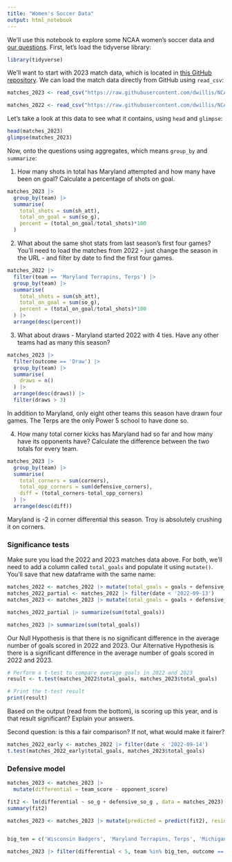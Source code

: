 ```yaml
---
title: "Women's Soccer Data"
output: html_notebook
---
```


We'll use this notebook to explore some NCAA women's soccer data and [our questions](https://docs.google.com/spreadsheets/d/1kTSrnl1URmcexIWLDMWqDnp3q-c2OS45uifnhjp10n4/edit#gid=0). First, let's load the tidyverse library:

```r
library(tidyverse)
```

We'll want to start with 2023 match data, which is located in [this GitHub repository](https://github.com/dwillis/NCAAWomensSoccerData). We can load the match data directly from GitHub using `read_csv`:


```r
matches_2023 <- read_csv("https://raw.githubusercontent.com/dwillis/NCAAWomensSoccerData/main/data/ncaa_womens_soccer_matchstats_2023.csv")

matches_2022 <- read_csv("https://raw.githubusercontent.com/dwillis/NCAAWomensSoccerData/main/data/ncaa_womens_soccer_matchstats_2022.csv")
```

Let's take a look at this data to see what it contains, using `head` and `glimpse`:

```r
head(matches_2023)
glimpse(matches_2023)
```

Now, onto the questions using aggregates, which means `group_by` and `summarize`:

1. How many shots in total has Maryland attempted and how many have been on goal? Calculate a percentage of shots on goal.

```r
matches_2023 |> 
  group_by(team) |> 
  summarise(
    total_shots = sum(sh_att), 
    total_on_goal = sum(so_g),
    percent = (total_on_goal/total_shots)*100
  )
```

2. What about the same shot stats from last season's first four games? You'll need to load the matches from 2022 - just change the season in the URL - and filter by date to find the first four games.

```r
matches_2022 |> 
  filter(team == 'Maryland Terrapins, Terps') |> 
  group_by(team) |> 
  summarise(
    total_shots = sum(sh_att), 
    total_on_goal = sum(so_g),
    percent = (total_on_goal/total_shots)*100
  ) |> 
  arrange(desc(percent))
```


3. What about draws - Maryland started 2022 with 4 ties. Have any other teams had as many this season?

```r
matches_2023 |> 
  filter(outcome == 'Draw') |> 
  group_by(team) |> 
  summarise(
    draws = n()
  ) |> 
  arrange(desc(draws)) |> 
  filter(draws > 3)
```

In addition to Maryland, only eight other teams this season have drawn four games. The Terps are the only Power 5 school to have done so.

4. How many total corner kicks has Maryland had so far and how many have its opponents have? Calculate the difference between the two totals for every team.

```r

matches_2023 |> 
  group_by(team) |> 
  summarise(
    total_corners = sum(corners), 
    total_opp_corners = sum(defensive_corners),
    diff = (total_corners-total_opp_corners)
  ) |> 
  arrange(desc(diff))
```
Maryland is -2 in corner differential this season. Troy is absolutely crushing it on corners.


### Significance tests

Make sure you load the 2022 and 2023 matches data above. For both, we'll need to add a column called `total_goals` and populate it using `mutate()`. You'll save that new dataframe with the same name:

```r
matches_2022 <- matches_2022 |> mutate(total_goals = goals + defensive_goals)
matches_2022_partial <- matches_2022 |> filter(date < '2022-09-13')
matches_2023 <- matches_2023 |> mutate(total_goals = goals + defensive_goals)

matches_2022_partial |> summarize(sum(total_goals))

matches_2023 |> summarize(sum(total_goals))

```

Our Null Hypothesis is that there is no significant difference in the average number of goals scored in 2022 and 2023. Our Alternative Hypothesis is there is a significant difference in the average number of goals scored in 2022 and 2023.

```r

# Perform a t-test to compare average goals in 2022 and 2023
result <- t.test(matches_2022$total_goals, matches_2023$total_goals)

# Print the t-test result
print(result)

```
Based on the output (read from the bottom), is scoring up this year, and is that result significant? Explain your answers.



Second question: is this a fair comparison? If not, what would make it fairer?


```r
matches_2022_early <- matches_2022 |> filter(date < '2022-09-14')
t.test(matches_2022_early$total_goals, matches_2023$total_goals)
```


### Defensive model

```r
matches_2023 <- matches_2023 |> 
  mutate(differential = team_score - opponent_score)
```

```r
fit2 <- lm(differential ~ so_g + defensive_so_g , data = matches_2023)
summary(fit2)
```
```r
matches_2023 <- matches_2023 |> mutate(predicted = predict(fit2), residuals = residuals(fit2))


big_ten = c('Wisconsin Badgers', 'Maryland Terrapins, Terps', 'Michigan Wolverines', 'Rutgers Scarlet Knights', 'Indiana Hoosiers', 'Iowa Hawkeyes', 'Penn St. Nittany Lions', 'Minnesota Golden Gophers', 'Illinois Fighting Illini', 'Ohio St. Buckeyes', 'Northwestern Wildcats', 'Michigan St. Spartans', 'Purdue Boilermakers')

matches_2023 |> filter(differential < 5, team %in% big_ten, outcome == 'Draw') |> arrange(residuals) |> select(date, team, opponent, home_away, outcome, team_score, opponent_score, so_g, defensive_so_g, predicted, residuals)
```

